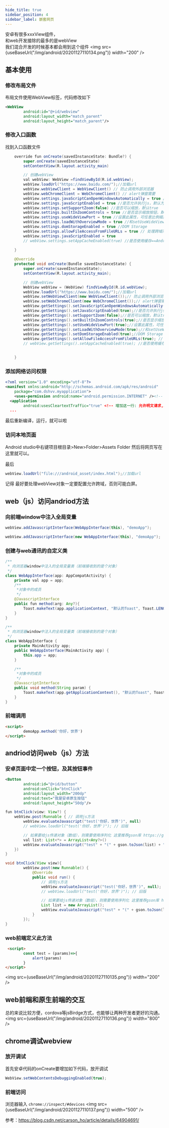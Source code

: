 ```yaml
---
hide_title: true
sidebar_position: 4
sidebar_label: 嵌套网页
---
```


安卓有很多xxxView组件，   
和web开发接除的最多的是webView   
我们混合开发的时候基本都会用到这个组件
<img src={useBaseUrl("/img/android/20201127110134.png")} width="200" />

## 基本使用
### 修改布局文件

布局文件使用WebView标签，代码修改如下
```xml title='activity_main.xml'
<WebView
        android:id="@+id/webview"
        android:layout_width="match_parent"
        android:layout_height="match_parent"/>
```

### 修改入口函数
找到入口函数文件
<Tabs>
  <TabItem value="kotlin" label="kotlin" default>

```java  title='MainActivity.kt'
    override fun onCreate(savedInstanceState: Bundle?) {
        super.onCreate(savedInstanceState)
        setContentView(R.layout.activity_main)

        // 创建webView
        val webView: WebView =findViewById(R.id.webView);
        webView.loadUrl("https://www.baidu.com/");//加载url
        webView.webViewClient = WebViewClient() // 防止调用外部浏览器
        webView.webChromeClient = WebChromeClient() // alert弹窗需要
        webView.settings.javaScriptCanOpenWindowsAutomatically = true //设置js可以直接打开窗口，如window.open()，默认为false
        webView.settings.javaScriptEnabled = true //是否允许执行js，默认为false。设置true时，会提醒可能造成XSS漏洞
        webView.settings.setSupportZoom(false) //是否可以缩放，默认true
        webView.settings.builtInZoomControls = true //是否显示缩放按钮，默认false
        webView.settings.useWideViewPort = true //设置此属性，可任意比例缩放。大视图模式
        webView.settings.loadWithOverviewMode = true //和setUseWideViewPort(true)一起解决网页自适应问题
        webView.settings.domStorageEnabled = true //DOM Storage
        webView.settings.allowFileAccessFromFileURLs = true // 处理跨域问题（主要是vue、react打包后白屏问题）
        webView.settings.javaScriptEnabled = true
        // webView.settings.setAppCacheEnabled(true) //是否使用缓存==Android13废弃
        
    }
```


  </TabItem>

  <TabItem value="java" label="java">

```java title='MainActivity.java'
    @Override
    protected void onCreate(Bundle savedInstanceState) {
        super.onCreate(savedInstanceState);
        setContentView(R.layout.activity_main);

        // 创建webView
        WebView webView = (WebView) findViewById(R.id.webView);
        webView.loadUrl("https://www.baidu.com/");//加载url
        webView.setWebViewClient(new WebViewClient());// 防止调用外部浏览器
        webView.setWebChromeClient(new WebChromeClient());// alert弹窗需要
        webView.getSettings().setJavaScriptCanOpenWindowsAutomatically(true);//设置js可以直接打开窗口，如window.open()，默认为false
        webView.getSettings().setJavaScriptEnabled(true);//是否允许执行js，默认为false。设置true时，会提醒可能造成XSS漏洞
        webView.getSettings().setSupportZoom(false);//是否可以缩放，默认true
        webView.getSettings().setBuiltInZoomControls(true);//是否显示缩放按钮，默认false
        webView.getSettings().setUseWideViewPort(true);//设置此属性，可任意比例缩放。大视图模式
        webView.getSettings().setLoadWithOverviewMode(true);//和setUseWideViewPort(true)一起解决网页自适应问题
        webView.getSettings().setDomStorageEnabled(true);//DOM Storage
        webView.getSettings().setAllowFileAccessFromFileURLs(true); // 处理跨域问题（主要是vue、react打包后白屏问题）
        // webView.getSettings().setAppCacheEnabled(true); //是否使用缓存==Android13废弃

       
    }
```

  </TabItem>
</Tabs>




### 添加网络访问权限
```xml title='AndroidManifest.xml'
<?xml version="1.0" encoding="utf-8"?>
<manifest xmlns:android="http://schemas.android.com/apk/res/android"
    package="com.dshvv.myapplication">
    <uses-permission android:name="android.permission.INTERNET" /><!-- 增加这一行: 允许app访问网络-->
  <application
        android:usesCleartextTraffic="true" <!-- 增加这一行: 允许明文请求,即http-->
  ...
```
最后重新编译，运行，就可以啦

### 访问本地页面
Android studio中右键项目根目录>New>Folder>Assets Folder
然后将网页写在这里就可以。

最后
```java
webView.loadUrl("file:///android_asset/index.html");//加载url
```

记得 最好要处理webView对象一定要配置允许跨域，否则可能白屏。

## web（js）访问andriod方法
### 向前端window中注入全局变量
<Tabs>
  <TabItem value="kotlin" label="kotlin" default>

```java title="MainActivity.kt"
webView.addJavascriptInterface(WebAppInterface(this), "demoApp");
```  
</TabItem>

  <TabItem value="java" label="java">

```java title='MainActivity.java'
webView.addJavascriptInterface(new WebAppInterface(this), "demoApp");
```  

  </TabItem>
</Tabs>

### 创建与web通讯的自定义类
<Tabs>
  <TabItem value="kotlin" label="kotlin" default>

```java title='WebAppInterface.kt'
/**
 * 向浏览器window中注入的全局变量类（前端接收到的是个对象）
 */
class WebAppInterface(app: AppCompatActivity) {
    private val app = app;
    /**
     *对象中的成员
     */
    @JavascriptInterface
    public fun method(arg: Any?){
        Toast.makeText(app.applicationContext, "默认的Toast", Toast.LENGTH_SHORT).show();
    }
}
``` 
</TabItem>

  <TabItem value="java" label="java">

```java title='WebAppInterface.java'
/**
 * 向浏览器window中注入的全局变量类（前端接收到的是个对象）
 */
class WebAppInterface {
    private MainActivity app;
    public WebAppInterface(MainActivity app) {
        this.app = app;
    }

    /**
     *对象中的成员
     */
    @JavascriptInterface
    public void method(String param) {
        Toast.makeText(app.getApplicationContext(), "默认的Toast", Toast.LENGTH_SHORT).show();
    }
}
``` 

  </TabItem>
</Tabs>


### 前端调用
```html
<script>
        demoApp.method('你好，世界')
</script>
```

## andriod访问web（js）方法
### 安卓页面中定一个按钮，及其按钮事件
```xml
<Button
        android:id="@+id/button"
        android:onClick="btnClick"
        android:layout_width="200dp"
        android:text="我是安卓原生按钮"
        android:layout_height="50dp"/>
```

<Tabs>
  <TabItem value="kotlin" label="kotlin" default>

```java
fun btnClick(view: View?) {
    webView.post(Runnable { // 调用js方法
        webView.evaluateJavascript("test('你好，世界')", null)
        // webView.loadUrl("test('你好，世界')"); // 旧版

        // 如果要给js传递对象（数组），则需要使用序列化 这里推荐gson库 https://github.com/google/gson
        val list: List<*> = ArrayList<Any?>()
        webView.evaluateJavascript("test" + "(" + gson.toJson(list) + ")", null)
    })
}
```

</TabItem>

  <TabItem value="java" label="java">

```java
void btnClick(View view){
        webView.post(new Runnable() {
            @Override
            public void run() {
                // 调用js方法
                webView.evaluateJavascript("test('你好，世界')", null); 
                // webView.loadUrl("test('你好，世界')"); // 旧版

                // 如果要给js传递对象（数组），则需要使用序列化 这里推荐gson库 https://github.com/google/gson
                List list = new ArrayList();
                webView.evaluateJavascript("test" + "(" + gson.toJson(list) + ")", null);
            }
        });
}
``` 

  </TabItem>
</Tabs>






 
### web前端定义此方法
```html
 <script>
        const test = (params)=>{
            alert(params)
        }
</script>
```
<img src={useBaseUrl("/img/android/20201127110135.png")} width="200" />

## web前端和原生前端的交互
总的来说比较方便，cordova等jsBirdge方式，也能够让两种开发者更好的沟通。
<img src={useBaseUrl("/img/android/20201127110136.png")} width="800" />


## chrome调试webview
### 放开调试
首先安卓代码的onCreate要增加如下代码，放开调试
```js
WebView.setWebContentsDebuggingEnabled(true);
```

### 前端访问
浏览器输入 `chrome://inspect/#devices`
<img src={useBaseUrl("/img/android/20201127110137.png")} width="500" />

参考：https://blog.csdn.net/carson_ho/article/details/64904691/